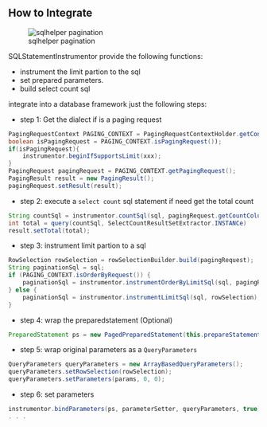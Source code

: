 ## How to Integrate {#pagination_how_to_integrate}

![sqlhelper pagination](../resources/image/sqlhelper/sqlhelper_class_graph.png)

SQLStatementInstrumentor provide the following functions: 

+ instrument the limit partion to the sql
+ set prepared parameters. 
+ build select count sql


integrate into a database framework just the following steps:

+ step 1: Get the dialect if is a paging request
```java
PagingRequestContext PAGING_CONTEXT = PagingRequestContextHolder.getContext();
boolean isPagingRequest = PAGING_CONTEXT.isPagingRequest());
if(isPagingRequest){
    instrumentor.beginIfSupportsLimit(xxx);
}
PagingRequest pagingRequest = PAGING_CONTEXT.getPagingRequest();
PagingResult result = new PagingResult();
pagingRequest.setResult(result);

```
+ step 2: execute a ```select count``` sql statement if need get the total count
```java
String countSql = instrumentor.countSql(sql, pagingRequest.getCountColumn());
int total = query(countSql, SelectCountResultSetExtractor.INSTANCe)
result.setTotal(total);
```
+ step 3: instrument limit partion to a sql
```java
RowSelection rowSelection = rowSelectionBuilder.build(pagingRequest);
String paginationSql = sql;
if (PAGING_CONTEXT.isOrderByRequest()) {
    paginationSql = instrumentor.instrumentOrderByLimitSql(sql, pagingRequest.getOrderBy(), rowSelection);
} else {
    paginationSql = instrumentor.instrumentLimitSql(sql, rowSelection);
}
```
+ step 4: wrap the preparedstatement (Optional)
```java
PreparedStatement ps = new PagedPreparedStatement(this.prepareStatement(conn, paginationSql));
```
+ step 5: wrap original parameters as a ```QueryParameters```
```java
QueryParameters queryParameters = new ArrayBasedQueryParameters();
queryParameters.setRowSelection(rowSelection);
queryParameters.setParameters(params, 0, 0);
```
+ step 6: set parameters
```java
instrumentor.bindParameters(ps, parameterSetter, queryParameters, true);
. . .
```




